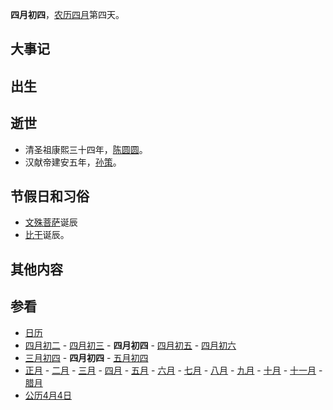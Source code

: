 {{Lunar04Calendar}}
'''四月初四'''，[[农历|农历]][[四月_(农历)|四月]]第四天。

==大事记==

==出生==

==逝世==
*清圣祖康熙三十四年，[[陈圆圆|陈圆圆]]。
*汉献帝建安五年，[[孙策|孙策]]。

==节假日和习俗==
*[[文殊菩萨|文殊菩萨]]诞辰
*[[比干|比干]]诞辰。
==其他内容==

==参看==
*[[历史上的今天|日历]]
*[[四月初二|四月初二]] - [[四月初三|四月初三]] - '''四月初四''' - [[四月初五|四月初五]] - [[四月初六|四月初六]] 
*[[三月初四|三月初四]] - '''四月初四''' - [[五月初四|五月初四]]
*[[正月|正月]] - [[二月_(农历)|二月]] - [[三月_(农历)|三月]] - [[四月_(农历)|四月]] - [[五月_(农历)|五月]] - [[六月_(农历)|六月]] - [[七月_(农历)|七月]] - [[八月_(农历)|八月]] - [[九月_(农历)|九月]] - [[十月_(农历)|十月]] - [[十一月_(农历)|十一月]] - [[腊月|腊月]]
*[[公历|公历]][[4月4日|4月4日]]